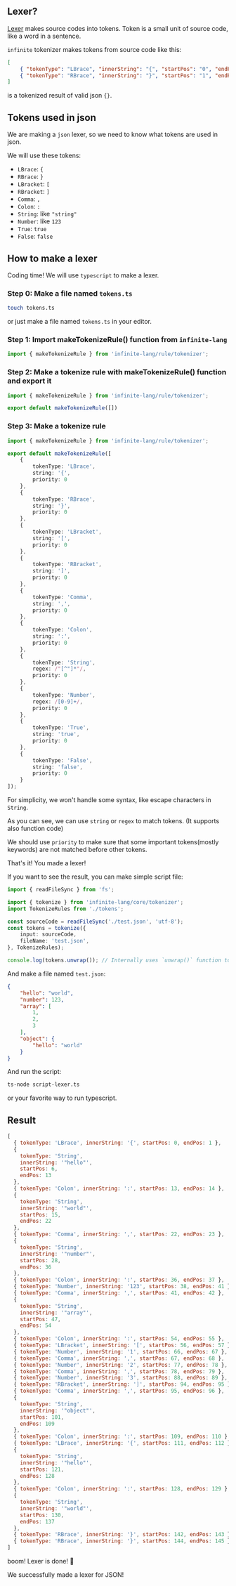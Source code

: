 ## Lexer?

[Lexer](https://en.wikipedia.org/wiki/Lexical_analysis) makes source codes into tokens.
Token is a small unit of source code, like a word in a sentence.

`infinite` tokenizer makes tokens from source code like this:

```json
[
    { "tokenType": "LBrace", "innerString": "{", "startPos": "0", "endPos": "1" },
    { "tokenType": "RBrace", "innerString": "}", "startPos": "1", "endPos": "2" }
]
```

is a tokenized result of valid json `{}`.

## Tokens used in json

We are making a `json` lexer, so we need to know what tokens are used in json.

We will use these tokens: 

- `LBrace`: `{`
- `RBrace`: `}`
- `LBracket`: `[`
- `RBracket`: `]`
- `Comma`: `,`
- `Colon`: `:`
- `String`: like `"string"`
- `Number`: like `123`
- `True`: `true`
- `False`: `false`

## How to make a lexer


Coding time! We will use `typescript` to make a lexer.

<Steps>

### Step 0: Make a file named `tokens.ts`

```bash
touch tokens.ts
```

or just make a file named `tokens.ts` in your editor.

### Step 1: Import makeTokenizeRule() function from `infinite-lang`

```typescript filename="/tokens.ts"
import { makeTokenizeRule } from 'infinite-lang/rule/tokenizer';
```

### Step 2: Make a tokenize rule with makeTokenizeRule() function and export it

```typescript filename="/tokens.ts"
import { makeTokenizeRule } from 'infinite-lang/rule/tokenizer';

export default makeTokenizeRule([])
```

### Step 3: Make a tokenize rule

```typescript filename="/tokens.ts"
import { makeTokenizeRule } from 'infinite-lang/rule/tokenizer';

export default makeTokenizeRule([
    {
        tokenType: 'LBrace',
        string: '{',
        priority: 0
    },
    {
        tokenType: 'RBrace',
        string: '}',
        priority: 0
    },
    {
        tokenType: 'LBracket',
        string: '[',
        priority: 0
    },
    {
        tokenType: 'RBracket',
        string: ']',
        priority: 0
    },
    {
        tokenType: 'Comma',
        string: ',',
        priority: 0
    },
    {
        tokenType: 'Colon',
        string: ':',
        priority: 0
    },
    {
        tokenType: 'String',
        regex: /"[^"]*"/,
        priority: 0
    },
    {
        tokenType: 'Number',
        regex: /[0-9]+/,
        priority: 0
    },
    {
        tokenType: 'True',
        string: 'true',
        priority: 0
    },
    {
        tokenType: 'False',
        string: 'false',
        priority: 0
    }
]);
```

For simplicity, we won't handle some syntax, like escape characters in `String`.

As you can see, we can use `string` or `regex` to match tokens. (It supports also function code)

We should use `priority` to make sure that some important tokens(mostly keywords) are not matched before other tokens.

</Steps>

That's it! You made a lexer!

If you want to see the result, you can make simple script file:

```typescript filename="/script-lexer.ts"
import { readFileSync } from 'fs';

import { tokenize } from 'infinite-lang/core/tokenizer';
import TokenizeRules from './tokens';

const sourceCode = readFileSync('./test.json', 'utf-8');
const tokens = tokenize({
    input: sourceCode,
    fileName: 'test.json',
}, TokenizeRules);

console.log(tokens.unwrap()); // Internally uses `unwrap()` function to get the result (avoid to use try-catch)
```

And make a file named `test.json`:

```json filename="/test.json"
{
    "hello": "world",
    "number": 123,
    "array": [
        1,
        2,
        3
    ],
    "object": {
        "hello": "world"
    }
}
```

And run the script:

```bash
ts-node script-lexer.ts
```

or your favorite way to run typescript.

## Result

```js
[
  { tokenType: 'LBrace', innerString: '{', startPos: 0, endPos: 1 },
  {
    tokenType: 'String',
    innerString: '"hello"',
    startPos: 6,
    endPos: 13
  },
  { tokenType: 'Colon', innerString: ':', startPos: 13, endPos: 14 },
  {
    tokenType: 'String',
    innerString: '"world"',
    startPos: 15,
    endPos: 22
  },
  { tokenType: 'Comma', innerString: ',', startPos: 22, endPos: 23 },
  {
    tokenType: 'String',
    innerString: '"number"',
    startPos: 28,
    endPos: 36
  },
  { tokenType: 'Colon', innerString: ':', startPos: 36, endPos: 37 },
  { tokenType: 'Number', innerString: '123', startPos: 38, endPos: 41 },
  { tokenType: 'Comma', innerString: ',', startPos: 41, endPos: 42 },
  {
    tokenType: 'String',
    innerString: '"array"',
    startPos: 47,
    endPos: 54
  },
  { tokenType: 'Colon', innerString: ':', startPos: 54, endPos: 55 },
  { tokenType: 'LBracket', innerString: '[', startPos: 56, endPos: 57 },
  { tokenType: 'Number', innerString: '1', startPos: 66, endPos: 67 },
  { tokenType: 'Comma', innerString: ',', startPos: 67, endPos: 68 },
  { tokenType: 'Number', innerString: '2', startPos: 77, endPos: 78 },
  { tokenType: 'Comma', innerString: ',', startPos: 78, endPos: 79 },
  { tokenType: 'Number', innerString: '3', startPos: 88, endPos: 89 },
  { tokenType: 'RBracket', innerString: ']', startPos: 94, endPos: 95 },
  { tokenType: 'Comma', innerString: ',', startPos: 95, endPos: 96 },
  {
    tokenType: 'String',
    innerString: '"object"',
    startPos: 101,
    endPos: 109
  },
  { tokenType: 'Colon', innerString: ':', startPos: 109, endPos: 110 },
  { tokenType: 'LBrace', innerString: '{', startPos: 111, endPos: 112 },
  {
    tokenType: 'String',
    innerString: '"hello"',
    startPos: 121,
    endPos: 128
  },
  { tokenType: 'Colon', innerString: ':', startPos: 128, endPos: 129 },
  {
    tokenType: 'String',
    innerString: '"world"',
    startPos: 130,
    endPos: 137
  },
  { tokenType: 'RBrace', innerString: '}', startPos: 142, endPos: 143 },
  { tokenType: 'RBrace', innerString: '}', startPos: 144, endPos: 145 }
]
```

boom! Lexer is done! 🎉

We successfully made a lexer for JSON!
